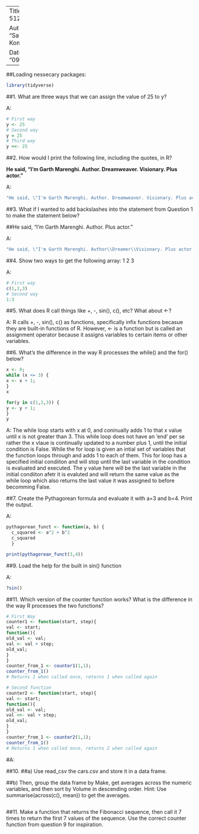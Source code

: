 ----
Title: "BIOS 512 HW_2"

Author: "Sathvika Kommera"

Date Created: "09/01/2025"
----

##Loading nessecary packages:
```r
library(tidyverse)
```

##1. What are three ways that we can assign the value of 25 to y?

A:
```r
# First way
y <- 25
# Second way
y = 25
# Third way
y <<- 25
```

##2. How would I print the following line, including the quotes, in R?

**He said, “I’m Garth Marenghi. Author. Dreamweaver. Visionary. Plus actor.”**

A:
```r
"He said, \"I'm Garth Marenghi. Author. Dreamweaver. Visionary. Plus actor.\""
```

##3. What if I wanted to add backslashes into the statement from Question 1 to make the statement below?

##He said, “I’m Garth Marenghi. Author\Dreamweaver\Visionary. Plus actor.”

A:
```r
"He said, \"I'm Garth Marenghi. Author\\Dreamer\\Visionary. Plus actor.\""
```

##4. Show two ways to get the following array: 1 2 3

A:
```r
# First way
c(1,2,3)
# Second way
1:3
```

##5. What does R call things like +, -, sin(), c(), etc? What about <-?

A: R calls +, -, sin(), c() as functions, specifically infix functions becasue they are built-in functions of R. However, <- is a function but is called an assignment operator because it assigns variables to certain items or other variables.

##6. What’s the difference in the way R processes the while() and the for() below?

```r
x <- 0;
while (x <= 3) {
x <- x + 1;
}
x

for(y in c(1,2,3)) {
y <- y + 1;
}
y
```

A: The while loop starts with x at 0, and coninually adds 1 to that x value until x is not greater than 3. This while loop does not have an 'end' per se rather the x vlaue is continually updated to a number plus 1, until the initial condition is False.  While the for loop is given an intial set of variables that the function loops through and adds 1 to each of them. This for loop has a specified initial condiiton and will stop until the last variable in the condition is evaluated and executed. The y value here will be the last variable in the initial condiiton afetr it is evaluted and will return the same value as the while loop which also returns the last value it was assigned to before becomming False.


##7. Create the Pythagorean formula and evaluate it with a=3 and b=4. Print the output.

A:
```r
pythagorean_funct <- function(a, b) {
  c_squared <- a^2 + b^2
  c_squared
  }

print(pythagorean_funct(3,4))
```

##9. Load the help for the built in sin() function

A:
```r
?sin()
```


##11. Which version of the counter function works? What is the difference in the way R processes the two functions?
```r
# First Way
counter1 <- function(start, step){
val <- start;
function(){
old_val <- val;
val <- val + step;
old_val;
}
}
counter_from_1 <- counter1(1,1);
counter_from_1()
# Returns 1 when called once, reterns 1 when called again

# Second function
counter2 <- function(start, step){
val <- start;
function(){
old_val <- val;
val <<- val + step;
old_val;
}
}
counter_from_1 <- counter2(1,1);
counter_from_1()
# Returns 1 when called once, returns 2 when called again
```
#A:

##10.
##a) Use read_csv the cars.csv and store it in a data frame.

##b) Then, group the data frame by Make, get averages across the numeric variables, and then sort by
Volume in descending order. Hint: Use summarise(across(c(), mean)) to get the averages.
```r

```

##11. Make a function that returns the Fibonacci sequence, then call it 7 times to return the first 7 values of the
sequence. Use the correct counter function from question 9 for inspiration.

```r

```
